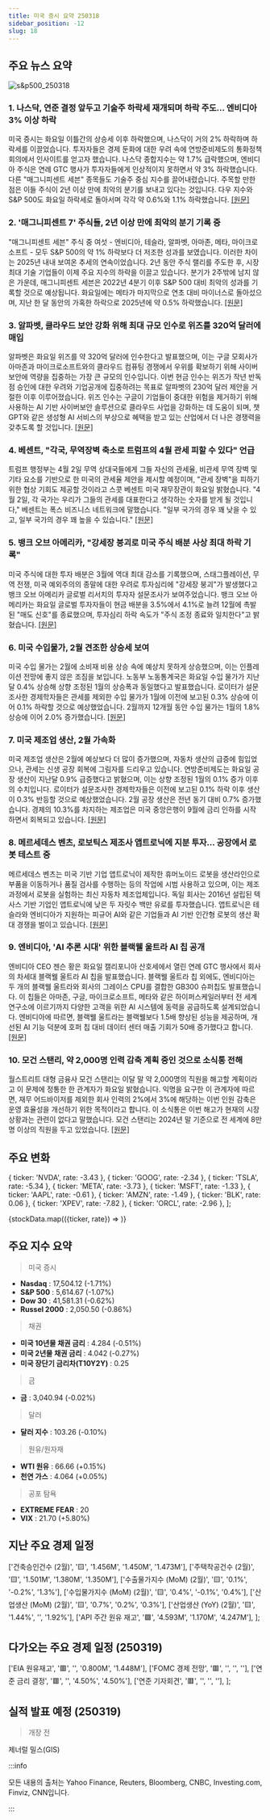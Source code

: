 ```yaml
---
title: 미국 증시 요약 250318
sidebar_position: -12
slug: 18
---
```


## 주요 뉴스 요약

![s&p500_250318](/map/250318.png)

### 1. **나스닥, 연준 결정 앞두고 기술주 하락세 재개되며 하락 주도... 엔비디아 3% 이상 하락**

미국 증시는 화요일 이틀간의 상승세 이후 하락했으며, 나스닥이 거의 2% 하락하며 하락세를 이끌었습니다. 투자자들은 경제 둔화에 대한 우려 속에 연방준비제도의 통화정책회의에서 인사이트를 얻고자 했습니다. 나스닥 종합지수는 약 1.7% 급락했으며, 엔비디아 주식은 연례 GTC 행사가 투자자들에게 인상적이지 못하면서 약 3% 하락했습니다. 다른 "매그니피센트 세븐" 종목들도 기술주 중심 지수를 끌어내렸습니다. 주목할 만한 점은 이들 주식이 2년 이상 만에 최악의 분기를 보내고 있다는 것입니다. 다우 지수와 S&P 500도 화요일 하락세로 돌아서며 각각 약 0.6%와 1.1% 하락했습니다. [[원문]](https://finance.yahoo.com/news/live/stock-market-today-nasdaq-leads-stocks-lower-nvidia-falls-over-3-as-tech-rout-resumes-ahead-of-fed-decision-200344705.html)

### 2. **'매그니피센트 7' 주식들, 2년 이상 만에 최악의 분기 기록 중**

"매그니피센트 세븐" 주식 중 여섯 - 엔비디아, 테슬라, 알파벳, 아마존, 메타, 마이크로소프트 - 모두 S&P 500의 약 1% 하락보다 더 저조한 성과를 보였습니다. 이러한 차이는 2025년 내내 보여온 추세의 연속이었습니다. 2년 동안 주식 랠리를 주도한 후, 시장 최대 기술 기업들이 이제 주요 지수의 하락을 이끌고 있습니다. 분기가 2주밖에 남지 않은 가운데, 매그니피센트 세븐은 2022년 4분기 이후 S&P 500 대비 최악의 성과를 기록할 것으로 예상됩니다. 화요일에는 메타가 마지막으로 연초 대비 마이너스로 돌아섰으며, 지난 한 달 동안의 가혹한 하락으로 2025년에 약 0.5% 하락했습니다. [[원문]](https://finance.yahoo.com/news/the-magnificent-7-stocks-are-having-their-worst-quarter-in-more-than-2-years-190335944.html)

### 3. **알파벳, 클라우드 보안 강화 위해 최대 규모 인수로 위즈를 320억 달러에 매입**

알파벳은 화요일 위즈를 약 320억 달러에 인수한다고 발표했으며, 이는 구글 모회사가 아마존과 마이크로소프트와의 클라우드 컴퓨팅 경쟁에서 우위를 확보하기 위해 사이버보안에 역량을 집중하는 가장 큰 규모의 인수입니다. 이번 현금 인수는 위즈가 작년 반독점 승인에 대한 우려와 기업공개에 집중하려는 목표로 알파벳의 230억 달러 제안을 거절한 이후 이루어졌습니다. 위즈 인수는 구글이 기업들이 중대한 위험을 제거하기 위해 사용하는 AI 기반 사이버보안 솔루션으로 클라우드 사업을 강화하는 데 도움이 되며, 챗GPT와 같은 생성형 AI 서비스의 부상으로 혜택을 받고 있는 산업에서 더 나은 경쟁력을 갖추도록 할 것입니다. [[원문]](https://www.reuters.com/technology/cybersecurity/google-agrees-buy-cybersecurity-startup-wiz-32-bln-ft-reports-2025-03-18/)

### 4. **베센트, "각국, 무역장벽 축소로 트럼프의 4월 관세 피할 수 있다" 언급**

트럼프 행정부는 4월 2일 무역 상대국들에게 그들 자신의 관세율, 비관세 무역 장벽 및 기타 요소를 기반으로 한 미국의 관세율 제안을 제시할 예정이며, "관세 장벽"을 피하기 위한 협상 기회도 제공할 것이라고 스콧 베센트 미국 재무장관이 화요일 밝혔습니다. "4월 2일, 각 국가는 우리가 그들의 관세를 대표한다고 생각하는 숫자를 받게 될 것입니다," 베센트는 폭스 비즈니스 네트워크에 말했습니다. "일부 국가의 경우 꽤 낮을 수 있고, 일부 국가의 경우 꽤 높을 수 있습니다." [[원문]](https://www.reuters.com/world/us/countries-can-avoid-trumps-april-tariffs-by-cutting-trade-barriers-bessent-says-2025-03-18/)

### 5. **뱅크 오브 아메리카, "강세장 붕괴로 미국 주식 배분 사상 최대 하락 기록"**

미국 주식에 대한 투자 배분은 3월에 역대 최대 감소를 기록했으며, 스태그플레이션, 무역 전쟁, 미국 예외주의의 종말에 대한 우려로 투자심리에 "강세장 붕괴"가 발생했다고 뱅크 오브 아메리카 글로벌 리서치의 투자자 설문조사가 보여주었습니다. 뱅크 오브 아메리카는 화요일 글로벌 투자자들이 현금 배분을 3.5%에서 4.1%로 늘려 12월에 촉발된 "매도 신호"를 종료했으며, 투자심리 하락 속도가 "주식 조정 종료와 일치한다"고 밝혔습니다. [[원문]](https://finance.yahoo.com/news/bull-crash-drives-biggest-ever-073543321.html)

### 6. **미국 수입물가, 2월 견조한 상승세 보여**

미국 수입 물가는 2월에 소비재 비용 상승 속에 예상치 못하게 상승했으며, 이는 인플레이션 전망에 좋지 않은 조짐을 보입니다. 노동부 노동통계국은 화요일 수입 물가가 지난달 0.4% 상승해 상향 조정된 1월의 상승폭과 동일했다고 발표했습니다. 로이터가 설문조사한 경제학자들은 관세를 제외한 수입 물가가 1월에 이전에 보고된 0.3% 상승에 이어 0.1% 하락할 것으로 예상했었습니다. 2월까지 12개월 동안 수입 물가는 1월의 1.8% 상승에 이어 2.0% 증가했습니다. [[원문]](https://www.reuters.com/markets/us/us-import-prices-increase-solidly-february-2025-03-18/)

### 7. **미국 제조업 생산, 2월 가속화**

미국 제조업 생산은 2월에 예상보다 더 많이 증가했으며, 자동차 생산의 급증에 힘입었으나, 관세는 신생 공장 회복에 그림자를 드리우고 있습니다. 연방준비제도는 화요일 공장 생산이 지난달 0.9% 급증했다고 밝혔으며, 이는 상향 조정된 1월의 0.1% 증가 이후의 수치입니다. 로이터가 설문조사한 경제학자들은 이전에 보고된 0.1% 하락 이후 생산이 0.3% 반등할 것으로 예상했었습니다. 2월 공장 생산은 전년 동기 대비 0.7% 증가했습니다. 경제의 10.3%를 차지하는 제조업은 미국 중앙은행이 9월에 금리 인하를 시작하면서 회복되고 있습니다. [[원문]](https://www.reuters.com/markets/us/us-manufacturing-output-accelerates-february-2025-03-18/)

### 8. **메르세데스 벤츠, 로보틱스 제조사 앱트로닉에 지분 투자... 공장에서 로봇 테스트 중**

메르세데스 벤츠는 미국 기반 기업 앱트로닉이 제작한 휴머노이드 로봇을 생산라인으로 부품을 이동하거나 품질 검사를 수행하는 등의 작업에 시범 사용하고 있으며, 이는 제조 과정에서 로봇을 실험하는 최신 자동차 제조업체입니다. 독일 회사는 2016년 설립된 텍사스 기반 기업인 앱트로닉에 낮은 두 자릿수 백만 유로를 투자했습니다. 앱트로닉은 테슬라와 엔비디아가 지원하는 피규어 AI와 같은 기업들과 AI 기반 인간형 로봇의 생산 확대 경쟁을 벌이고 있습니다. [[원문]](https://www.reuters.com/business/autos-transportation/mercedes-benz-takes-stake-robotics-maker-apptronik-tests-robots-factories-2025-03-18/)

### 9. **엔비디아, 'AI 추론 시대' 위한 블랙웰 울트라 AI 칩 공개**

엔비디아 CEO 젠슨 황은 화요일 캘리포니아 산호세에서 열린 연례 GTC 행사에서 회사의 차세대 블랙웰 울트라 AI 칩을 발표했습니다. 블랙웰 울트라 칩 외에도, 엔비디아는 두 개의 블랙웰 울트라와 회사의 그레이스 CPU를 결합한 GB300 슈퍼칩도 발표했습니다. 이 칩들은 아마존, 구글, 마이크로소프트, 메타와 같은 하이퍼스케일러부터 전 세계 연구소에 이르기까지 다양한 고객을 위한 AI 시스템에 동력을 공급하도록 설계되었습니다. 엔비디아에 따르면, 블랙웰 울트라는 블랙웰보다 1.5배 향상된 성능을 제공하며, 개선된 AI 기능 덕분에 호퍼 칩 대비 데이터 센터 매출 기회가 50배 증가했다고 합니다. [[원문]](https://finance.yahoo.com/news/nvidia-unveils-blackwell-ultra-ai-chip-for-age-of-ai-reasoning-184301751.html)

### 10. **모건 스탠리, 약 2,000명 인력 감축 계획 중인 것으로 소식통 전해**

월스트리트 대형 금융사 모건 스탠리는 이달 말 약 2,000명의 직원을 해고할 계획이라고 이 문제에 정통한 한 관계자가 화요일 밝혔습니다. 익명을 요구한 이 관계자에 따르면, 재무 어드바이저를 제외한 회사 인력의 2%에서 3%에 해당하는 이번 인원 감축은 운영 효율성을 개선하기 위한 목적이라고 합니다. 이 소식통은 이번 해고가 현재의 시장 상황과는 관련이 없다고 말했습니다. 모건 스탠리는 2024년 말 기준으로 전 세계에 8만 명 이상의 직원을 두고 있었습니다. [[원문]](https://www.reuters.com/business/finance/morgan-stanley-cut-about-2000-jobs-bloomberg-news-reports-2025-03-18/)

## 주요 변화

  { ticker: 'NVDA', rate: -3.43 },
  { ticker: 'GOOG', rate: -2.34 },
  { ticker: 'TSLA', rate: -5.34 },
  { ticker: 'META', rate: -3.73 },
  { ticker: 'MSFT', rate: -1.33 },
  { ticker: 'AAPL', rate: -0.61 },
  { ticker: 'AMZN', rate: -1.49 },
  { ticker: 'BLK', rate: 0.06 },
  { ticker: 'XPEV', rate: -7.82 },
  { ticker: 'ORCL', rate: -2.96 },
];

{stockData.map(({ticker, rate}) => <StockCardMini key={ticker} ticker={ticker} rate={rate}></StockCardMini>)}

## 주요 지수 요약

> 미국 증시

- **Nasdaq** : 17,504.12 (-1.71%)
- **S&P 500** : 5,614.67 (-1.07%)
- **Dow 30** : 41,581.31 (-0.62%)
- **Russel 2000** : 2,050.50 (-0.86%)

> 채권

- **미국 10년물 채권 금리** : 4.284 (-0.51%)
- **미국 2년물 채권 금리** : 4.042 (-0.27%)
- **미국 장단기 금리차(T10Y2Y)** : 0.25

> 금

- **금** : 3,040.94 (-0.02%)

> 달러

- **달러 지수** : 103.26 (-0.10%)

> 원유/원자재

- **WTI 원유** : 66.66 (+0.15%)
- **천연 가스** : 4.064 (+0.05%)

> 공포 탐욕

- **EXTREME FEAR** : 20
- **VIX** : 21.70 (+5.80%)

## 지난 주요 경제 일정

  ['건축승인건수 (2월)', '🟨', '1.456M', '1.450M', '1.473M'],
  ['주택착공건수 (2월)', '🟨', '1.501M', '1.380M', '1.350M'],
  ['수출물가지수 (MoM) (2월)', '🟨', '0.1%', '-0.2%', '1.3%'],
  ['수입물가지수 (MoM) (2월)', '🟨', '0.4%', '-0.1%', '0.4%'],
  ['산업생산 (MoM) (2월)', '🟨', '0.7%', '0.2%', '0.3%'],
  ['산업생산 (YoY) (2월)', '🟨', '1.44%', '', '1.92%'],
  ['API 주간 원유 재고', '🟩', '4.593M', '1.170M', '4.247M'],
];

<EconomicCalendar data={eventsData} />

## 다가오는 주요 경제 일정 (250319)

  ['EIA 원유재고', '🟥', '', '0.800M', '1.448M'],
  ['FOMC 경제 전망', '🟥', '', '', ''],
  ['연준 금리 결정', '🟥', '', '4.50%', '4.50%'],
  ['연준 기자회견', '🟥', '', '', ''],
];

<EconomicCalendar data={nextEventsData} />

## 실적 발표 예정 (250319)

> 개장 전

제너럴 밀스(GIS)

:::info

모든 내용의 출처는 Yahoo Finance, Reuters, Bloomberg, CNBC, Investing.com, Finviz, CNN입니다.

:::
